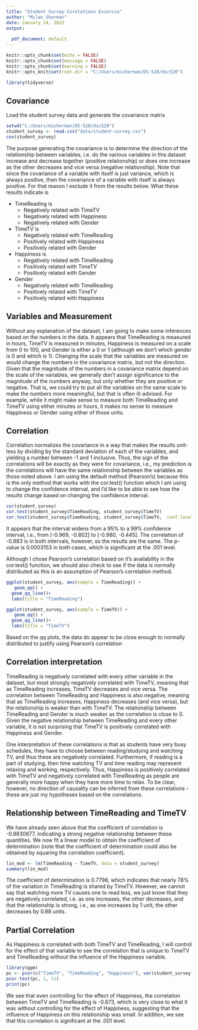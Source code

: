 ---
title: "Student Survey Corelations Excercie"
author: "Milan Sherman"
date: January 24, 2022
output:
  
  pdf_document: default
---

```{r setup, include=FALSE}

knitr::opts_chunk$set(echo = FALSE)
knitr::opts_chunk$set(message = FALSE)
knitr::opts_chunk$set(warning = FALSE)
knitr::opts_knit$set(root.dir = "C:/Users/misherman/DS-520/dsc520")

library(tidyverse)
```
## Covariance
Load the student survey data and generate the covariance matrix

```{r covariance}
setwd("C:/Users/misherman/DS-520/dsc520")
student_survey <- read.csv("data/student-survey.csv")
cov(student_survey)
```

The purpose generating the covariance is to determine the direction of the relationship between variables, i.e. do the various variables in this dataset increase and decrease together (positive relationship) or does one increase as the other decreases and vice versa (negative relationship). Note that since the covariance of a variable with itself is just variance, which is always positive, then the covariance of a variable with itself is always positive.  For that reason I exclude it from the results below. What these results indicate is

* TimeReading is
  + Negatively related with TimeTV
  + Negatively related with Happiness
  + Negatively related with Gender
* TimeTV is
  + Negatively related with TimeReading
  + Positively related with Happiness
  + Positively related with Gender
* Happiness is
  + Negatively related with TimeReading
  + Positively related with TimeTV
  + Positively related with Gender
* Gender
  + Negatively related with TimeReading
  + Positively related with TimeTV
  + Positively related with Happiness

## Variables and Measurement

Without any explanation of the dataset, I am going to make some inferences based on the numbers in the data.  It appears that TimeReading is measured in hours, TimeTV is measured in minutes, Happiness is measured on a scale from 0 to 100, and Gender is either a 0 or 1 (although we don't which gender is 0 and which is 1).  Changing the scale that the variables are measured on would change the numbers in the covariance matrix, but not the direction.  Given that the magnitude of the numbers in a covariance matrix depend on the scale of the variables, we generally don't assign significance to the magnitude of the numbers anyway, but only whether they are positive or negative.  That is, we could try to put all the variables on the same scale to make the numbers more meaningful, but that is often ill-advised.  For example, while it might make sense to measure both TimeReading and TimeTV using either minutes or hours, it makes no sense to measure Happiness or Gender using either of those units.

## Correlation

Correlation normalizes the covariance in a way that makes the results unit-less by dividing by the standard deviation of each of the variables, and yielding a number between -1 and 1 inclusive.  Thus, the sign of the correlations will be exactly as they were for covariance, i.e., my prediction is the correlations will have the same relationship between the variables as those noted above.  I am using the default method (Pearson's) because this is the only method that works with the cor.test() function which I am using to change the confidence interval, and I'd like to be able to see how the results change based on changing the confidence interval.

```{r correlation}
cor(student_survey)
cor.test(student_survey$TimeReading, student_survey$TimeTV)
cor.test(student_survey$TimeReading, student_survey$TimeTV,  conf.level = .99)
```

It appears that the interval widens from a 95% to a 99% confidence interval, i.e., from [-0.969, -0.602] to [-0.980, -0.445].  The correlation of -0.883 is in both intervals, however, so the results are the same.  The p-value is 0.0003153 in both cases, which is significant at the .001 level.

Although I chose Pearson's correlation based on it's availability in the cor.test() function, we should also check to see if the data is normally distributed as this is an assumption of Pearson's correlation method.

```{r}
ggplot(student_survey, aes(sample = TimeReading)) +
   geom_qq() +
  geom_qq_line()+
  labs(title = "TimeReading")

ggplot(student_survey, aes(sample = TimeTV)) +
   geom_qq() +
  geom_qq_line()+
  labs(title = "TimeTV")
```
Based on the qq plots, the data do appear to be close enough to normally distributed to justify using Pearson's correlation

## Correlation interpretation

TimeReading is negatively correlated with every other variable in the dataset, but most strongly negatively correlated with TimeTV, meaning that as TimeReading increases, TimeTV decreases and vice versa.  The correlation between TimeReading and Happiness is also negative, meaning that as TimeReading increases, Happiness decreases (and vice versa), but the relationship is weaker than with TimeTV.  The relationship between TimeReading and Gender is much weaker as the correlation is close to 0.  Given the negative relationship between TimeReading and every other variable, it is not surprising that TimeTV is positively correlated with Happiness and Gender.  

One interpretation of these correlations is that as students have very busy schedules, they have to choose between reading/studying and watching TV, and thus these are negatively correlated.  Furthermore, if reading is a part of studying, then time watching TV and time reading may represent relaxing and working, respectively.  Thus, Happiness is positively correlated with TimeTV and negatively correlated with TimeReading as people are generally more happy when they have more time to relax.  To be clear, however, no direction of causality can be inferred from these correlations - these are just my hypotheses based on the correlations.  

## Relationship between TimeReading and TimeTV

We have already seen above that the coefficient of correlation is -0.8830677, indicating a strong negative relationship between these quantities.  We now fit a linear model to obtain the coefficient of determination (note that the coefficient of determination could also be obtained by squaring the correlation coefficient).

```{r linear model, message=FALSE}
lin_mod <- lm(TimeReading ~ TimeTV, data = student_survey)
summary(lin_mod)
```
The coefficient of determination is 0.7798, which indicates that nearly 78% of the variation in TimeReading is shared by TimeTV.  However, we cannot say that watching more TV causes one to read less, we just know that they are negatively correlated, i.e. as one increases, the other decreases, and that the relationship is strong, i.e., as one increases by 1 unit, the other decreases by 0.88 units.


## Partial Correlation

As Happiness is correlated with both TimeTV and TimeReading, I will control for the effect of that variable to see the correlation that is unique to TimeTV and TimeReading without the influence of the Happiness variable.
```{r partial correlation}
library(ggm)
pc <- pcor(c("TimeTV", "TimeReading", "Happiness"), var(student_survey))
pcor.test(pc, 1, 11)
print(pc)
```

We see that even controlling for the effect of Happiness, the correlation between TimeTV and TimeReading is -0.873, which is very close to what it was without controlling for the effect of Happiness, suggesting that the influence of Happiness on this relationship was small.  In addition, we see that this correlation is significant at the .001 level.
